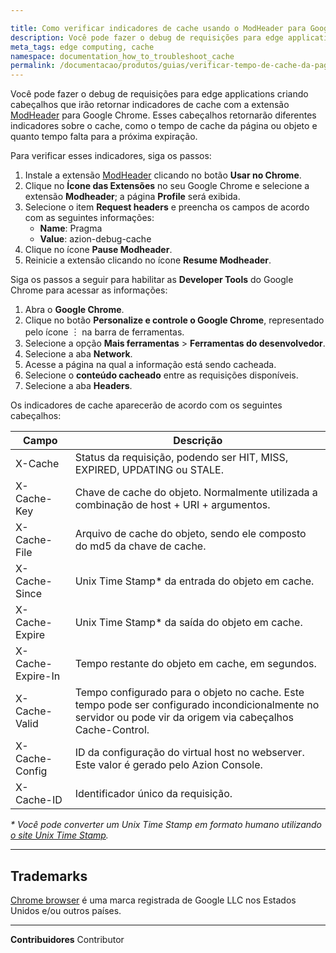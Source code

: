 ```yaml
---

title: Como verificar indicadores de cache usando o ModHeader para Google Chrome
description: Você pode fazer o debug de requisições para edge applications criando cabeçalhos que irão retornar indicadores de cache com a extensão ModHeader para Google Chrome.
meta_tags: edge computing, cache         
namespace: documentation_how_to_troubleshoot_cache
permalink: /documentacao/produtos/guias/verificar-tempo-de-cache-da-pagina/
---
```


Você pode fazer o debug de requisições para edge applications criando cabeçalhos que irão retornar indicadores de cache com a extensão [ModHeader](https://modheader.com/) para Google Chrome. Esses cabeçalhos retornarão diferentes indicadores sobre o cache, como o tempo de cache da página ou objeto e quanto tempo falta para a próxima expiração.

Para verificar esses indicadores, siga os passos:

1. Instale a extensão [ModHeader](https://chrome.google.com/webstore/detail/modheader-modify-http-hea/idgpnmonknjnojddfkpgkljpfnnfcklj?hl=pt-BR) clicando no botão **Usar no Chrome**.
2. Clique no **Ícone das Extensões** no seu Google Chrome e selecione a extensão **Modheader**; a página **Profile** será exibida.
3. Selecione o item **Request headers** e preencha os campos de acordo com as seguintes informações:
   - **Name**: Pragma
   - **Value**: azion-debug-cache
4. Clique no ícone **Pause Modheader**.
5. Reinicie a extensão clicando no ícone **Resume Modheader**.

Siga os passos a seguir para habilitar as **Developer Tools** do Google Chrome para acessar as informações:

1. Abra o **Google Chrome**.
2. Clique no botão **Personalize e controle o Google Chrome**, representado pelo ícone ︙ na barra de ferramentas.
3. Selecione a opção **Mais ferramentas** > **Ferramentas do desenvolvedor**.
4. Selecione a aba **Network**.
5. Acesse a página na qual a informação está sendo cacheada.
6. Selecione o **conteúdo cacheado** entre as requisições disponíveis.
7. Selecione a aba **Headers**.

Os indicadores de cache aparecerão de acordo com os seguintes cabeçalhos:

| Campo | Descrição |
| --- | --- |
| X-Cache | Status da requisição, podendo ser HIT, MISS, EXPIRED, UPDATING ou STALE. |
| X-Cache-Key | Chave de cache do objeto. Normalmente utilizada a combinação de host + URI + argumentos. |
| X-Cache-File | Arquivo de cache do objeto, sendo ele composto do md5 da chave de cache. |
| X-Cache-Since | Unix Time Stamp* da entrada do objeto em cache. |
| X-Cache-Expire | Unix Time Stamp* da saída do objeto em cache. |
| X-Cache-Expire-In | Tempo restante do objeto em cache, em segundos. |
| X-Cache-Valid | Tempo configurado para o objeto no cache. Este tempo pode ser configurado incondicionalmente no servidor ou pode vir da origem via cabeçalhos Cache-Control. |
| X-Cache-Config | ID da configuração do virtual host no webserver. Este valor é gerado pelo Azion Console. |
| X-Cache-ID | Identificador único da requisição. |

*\* Você pode converter um Unix Time Stamp em formato humano utilizando [o site Unix Time Stamp](http://www.unixtimestamp.com/).*

---

## Trademarks

[Chrome browser](https://www.google.com/chrome/) é uma marca registrada de Google LLC nos Estados Unidos e/ou outros países.





---


**Contribuidores** <ContributorList>Contributor</ContributorList>
